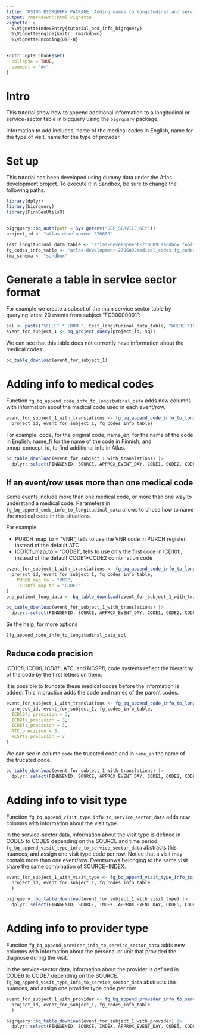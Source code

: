 ```yaml
---
title: "USING BIGRQUERY PACKAGE: Adding names to longitudinal and service sector codes"
output: rmarkdown::html_vignette
vignette: >
  %\VignetteIndexEntry{tutorial_add_info_bigrquery}
  %\VignetteEngine{knitr::rmarkdown}
  %\VignetteEncoding{UTF-8}
---
```


```r
knitr::opts_chunk$set(
  collapse = TRUE,
  comment = "#>"
)
```


# Intro

This tutorial show how to append additional information to a longitudinal or service-sector table in bigquery using the `bigrquery` package. 

Information to add includes, name of the medical codes in English, name for the type of visit, name for the type of provider.


# Set up

This tutorial has been developed using dummy data under the Atlas development project. 
To execute it in Sandbox, be sure to change the following paths. 

```r
library(dplyr)
library(bigrquery)
library(FinnGenUtilsR)


bigrquery::bq_auth(path = Sys.getenv("GCP_SERVICE_KEY"))
project_id <- "atlas-development-270609"

test_longitudinal_data_table <- "atlas-development-270609.sandbox_tools_r10.finngen_r10_service_sector_detailed_longitudinal_v2"
fg_codes_info_table <- "atlas-development-270609.medical_codes.fg_codes_info_v2"
tmp_schema <- "sandbox"
```


# Generate a table in service sector format

For example we create a subset of the main service sector table by querying latest 20 events from subject "FG00000001": 

```r
sql <- paste("SELECT * FROM ", test_longitudinal_data_table, "WHERE FINNGENID='FG00000001' ORDER BY APPROX_EVENT_DAY DESC LIMIT 20")
event_for_subject_1 <- bq_project_query(project_id, sql)
```

We can see that this table does not currently have information about the medical codes: 

```r
bq_table_download(event_for_subject_1)
```


# Adding info to medical codes

Function `fg_bq_append_code_info_to_longitudinal_data` adds new columns with information about the medical code used in each event/row.  

```r
event_for_subject_1_with_translations <- fg_bq_append_code_info_to_longitudinal_data(
  project_id, event_for_subject_1, fg_codes_info_table)
```

For example: code, for the original code; name_en, for the name of the code in English; name_fi for the name of the code in Finnish; and omop_concept_id, to find additional info in Atlas. 

```r
bq_table_download(event_for_subject_1_with_translations) |>  
  dplyr::select(FINNGENID, SOURCE, APPROX_EVENT_DAY, CODE1, CODE2, CODE3, code, name_en, name_fi, omop_concept_id) 
```


## If an event/row uses more than one medical code 

Some events include more than one medical code, or more than one way to understand a medical code. 
Parameters in `fg_bq_append_code_info_to_longitudinal_data` allows to chose how to name the medical code in this situations. 

For example: 

 - PURCH_map_to = "VNR", tells to use the VNR code in PURCH register, instead of the default ATC
 - ICD10fi_map_to = "CODE1", tells to use only the first code in ICD10fi, instead of the default CODE1*CODE2 combination code
 
```r
event_for_subject_1_with_translations <- fg_bq_append_code_info_to_longitudinal_data(
  project_id, event_for_subject_1, fg_codes_info_table, 
    PURCH_map_to = "VNR", 
    ICD10fi_map_to = "CODE1"
)
one_patient_long_data <- bq_table_download(event_for_subject_1_with_translations)
```

```r
bq_table_download(event_for_subject_1_with_translations) |>  
  dplyr::select(FINNGENID, SOURCE, APPROX_EVENT_DAY, CODE1, CODE2, CODE3, code, name_en, name_fi, omop_concept_id) 
```

Se the help, for more options

```r
?fg_append_code_info_to_longitudinal_data_sql
```


## Reduce code precision

ICD10fi, ICD9fi, ICD8fi, ATC, and NCSPfi, code systems reflect the hierarchy of the code by the first letters on them. 

It is possible to truncate these medical codes before the information is added. This in practice adds the code and names of the parent codes. 

```r
event_for_subject_1_with_translations <- fg_bq_append_code_info_to_longitudinal_data(
  project_id, event_for_subject_1, fg_codes_info_table, 
  ICD10fi_precision = 3,
  ICD9fi_precision = 3,
  ICD8fi_precision = 3,
  ATC_precision = 3,
  NCSPfi_precision = 2
)

```

We can see in column `code` the trucated code and in `name_en` the name of the trucated code. 

```r
bq_table_download(event_for_subject_1_with_translations) |>  
  dplyr::select(FINNGENID, SOURCE, APPROX_EVENT_DAY, CODE1, CODE2, CODE3, code, name_en, name_fi, omop_concept_id) 
```








# Adding info to visit type 

Function `fg_bq_append_visit_type_info_to_service_sector_data` adds new columns with information about the visit type.

In the service-sector data, information about the visit type is defined in CODE5 to CODE9 depending on the SOURCE and time period. 
`fg_bq_append_visit_type_info_to_service_sector_data` abstracts this nuances, and assign one visit type code per row. 
Notice that a visit may contain more than one event/row. Events/rows belonging to the same visit share the same combination of SOURCE+INDEX. 


```r
event_for_subject_1_with_visit_type <- fg_bq_append_visit_type_info_to_service_sector_data(
  project_id, event_for_subject_1, fg_codes_info_table
  )
```


```r
bigrquery::bq_table_download(event_for_subject_1_with_visit_type) |> 
  dplyr::select(FINNGENID, SOURCE, INDEX, APPROX_EVENT_DAY, CODE5, CODE6, CODE8, CODE9, visit_type_code, visit_type_name_en)
```






# Adding info to provider type 

Function `fg_bq_append_provider_info_to_service_sector_data` adds new columns with information about the personal or unit that provided the diagnose during the visit.

In the service-sector data, information about the provider is defined in CODE6 to CODE7 depending on the SOURCE. 
`fg_bq_append_visit_type_info_to_service_sector_data` abstracts this nuances, and assign one provider type code per row. 


```r
event_for_subject_1_with_provider <- fg_bq_append_provider_info_to_service_sector_data(
  project_id, event_for_subject_1, fg_codes_info_table
  )
```


```r
bigrquery::bq_table_download(event_for_subject_1_with_provider) |> 
  dplyr::select(FINNGENID, SOURCE, INDEX, APPROX_EVENT_DAY, CODE5, CODE6, CODE8, CODE9, provider_code, provider_name_en, provider_concept_class_id)
```











